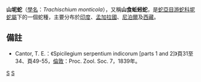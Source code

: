 {{Speciesbox 
| genus = Trachischium
| species = monticola
| authority = Cantor, 1839
| synonyms = 
| range_map = 
| range_map_width = 250px
| range_map_caption = 
}}

'''山坭蛇'''（[[學名|學名]]：''Trachischium monticola''），又稱'''山食蚯蚓蛇'''，是[[蛇亞目|蛇亞目]][[游蛇科|游蛇科]][[坭蛇屬|坭蛇屬]]下的一個蛇種，主要分布於[[印度|印度]]、[[孟加拉國|孟加拉國]]、[[尼泊爾|尼泊爾]]及[[西藏|西藏]]。

==備註==
* Cantor, T. E.：《Spicilegium serpentium indicorum [parts 1 and 2]》頁31至34、頁49-55，[[倫敦|倫敦]]：Proc. Zool. Soc. 7，1839年。
{{Taxonbar|from=Q1006358}}

[[Category:1839年描述的动物|S]]
[[Category:坭蛇屬|S]]